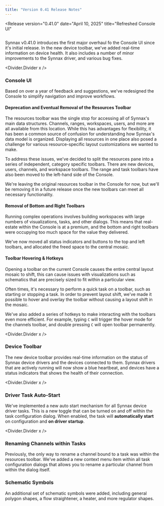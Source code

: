 ```yaml
---
title: "Version 0.41 Release Notes"
---
```



<Release
    version="0.41.0"
    date="April 10, 2025"
    title="Refreshed Console UI"
>

<Image client:only="react" id="releases/0-41-0/thumbnail" themed={false} />

Synnax v0.41.0 introduces the first major overhaul fo the Console UI since it's initial
release. In the new device toolbar, we've added real-time information on device health.
It also includes a number of minor improvements to the Synnax driver, and various bug
fixes.

<Divider.Divider x />

### Console UI

Based on over a year of feedback and suggestions, we've redesigned the Console to
simplify navigation and improve workflows.

#### Deprecation and Eventual Removal of the Resources Toolbar

The resources toolbar was the single stop for accessing all of Synnax's main data
structures. Channels, ranges, workspaces, users, and more are all available from this
location. While this has advantages for flexibility, it has been a common source of
confusion for understanding how Synnax's data model is organized. Displaying all
resources in one place also posed a challenge for various resource-specific layout
customizations we wanted to make.

To address these issues, we've decided to split the resources pane into a series of
independent, category specific toolbars. There are new devices, users, channels, and
workspace toolbars. The range and task toolbars have also been moved to the left-hand
side of the Console.

We're leaving the original resources toolbar in the Console for now, but we'll be
removing it in a future release once the new toolbars can meet all necessary
functionality.

#### Removal of Bottom and Right Toolbars

Running complex operations involves building workspaces with large numbers of
visualizations, tasks, and other dialogs. This means that real-estate within the Console
is at a premium, and the bottom and right toolbars were occupying too much space for the
value they delivered.

We've now moved all status indicators and buttons to the top and left toolbars, and
allocated the freed space to the central mosaic.

#### Toolbar Hovering & Hotkeys

Opening a toolbar on the current Console causes the entire central layout mosaic to
shift, this can cause issues with visualizations such as schematics that are precisely
sized to fit within a particular view.

Often times, it's necessary to perform a quick task on a toolbar, such as starting or
stopping a task. In order to prevent layout shift, we've made it possible to hover and
overlay the toolbar without causing a layout shift in the mosaic.

We've also added a series of hotkeys to make interacting with the toolbars even more
efficient. For example, typing `C` will trigger the hover mode for the channels toolbar,
and double pressing `C` will open toolbar permanently.

<Divider.Divider x />

### Device Toolbar

The new device toolbar provides real-time information on the status of Synnax device
drivers and the devices connected to them. Synnax drivers that are actively running will
now show a blue heartbeat, and devices have a status indicators that shows the health of
their connection.

<Divider.Divider x />

### Driver Task Auto-Start

We've implemented a new auto start mechanism for all Synnax device driver tasks. This is
a new toggle that can be turned on and off within the task configuration dialog. When
enabled, the task will **automatically start** on configuration and **on driver
startup**.

<Divider.Divider x />

### Renaming Channels within Tasks

Previously, the only way to rename a channel bound to a task was within the resources
toolbar. We've added a new context menu item within all task configuration dialogs that
allows you to rename a particular channel from within the dialog itself.

### Schematic Symbols

An additional set of schematic symbols were added, including general polygon shapes, a
flow straightener, a heater, and more regulator shapes.

</Release>
